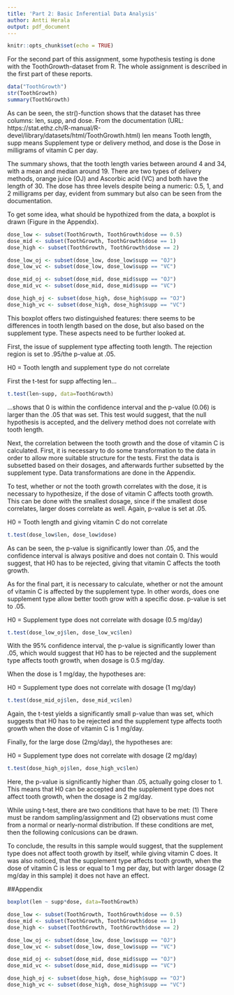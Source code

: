 ```yaml
---
title: 'Part 2: Basic Inferential Data Analysis'
author: Antti Herala
output: pdf_document
---
```


```r
knitr::opts_chunk$set(echo = TRUE)
```

For the second part of this assignment, some hypothesis testing is done with the ToothGrowth-dataset from R. The whole assignment is described in the first part of these reports.
```r
data("ToothGrowth")
str(ToothGrowth)
summary(ToothGrowth)
```

As can be seen, the str()-function shows that the dataset has three columns: len, supp, and dose. From the documentation (URL: https://stat.ethz.ch/R-manual/R-devel/library/datasets/html/ToothGrowth.html) len means Tooth length, supp means Supplement type or delivery method, and dose is the Dose in milligrams of vitamin C per day.

The summary shows, that the tooth length varies between around 4 and 34,  with a mean and median around 19. There are two types of delivery methods, orange juice (OJ) and Ascorbic acid (VC) and both have the length of 30. The dose has three levels despite being a numeric: 0.5, 1, and 2 milligrams per day, evident from summary but also can be seen from the documentation.

To get some idea, what should be hypothized from the data, a boxplot is drawn (Figure in the Appendix). 

```r
dose_low <- subset(ToothGrowth, ToothGrowth$dose == 0.5)
dose_mid <- subset(ToothGrowth, ToothGrowth$dose == 1)
dose_high <- subset(ToothGrowth, ToothGrowth$dose == 2)

dose_low_oj <- subset(dose_low, dose_low$supp == "OJ")
dose_low_vc <- subset(dose_low, dose_low$supp == "VC")

dose_mid_oj <- subset(dose_mid, dose_mid$supp == "OJ")
dose_mid_vc <- subset(dose_mid, dose_mid$supp == "VC")

dose_high_oj <- subset(dose_high, dose_high$supp == "OJ")
dose_high_vc <- subset(dose_high, dose_high$supp == "VC")
```

This boxplot offers two distinguished features: there seems to be differences in tooth length based on the dose, but also based on the supplement type. These aspects need to be further looked at.

First, the issue of supplement type affecting tooth length. The rejection region is set to .95/the p-value at .05.

H0 = Tooth length and supplement type do not correlate

First the t-test for supp affecting len...

```r
t.test(len~supp, data=ToothGrowth)
```

...shows that 0 is within the confidence interval and the p-value  (0.06) is larger than the .05 that was set. This test would suggest, that the null hypothesis is accepted, and the delivery method does not correlate with tooth length. 

Next, the correlation between the tooth growth and the dose of vitamin C is calculated. First, it is necessary to do some transformation to the data in order to allow more suitable structure for the tests. First the data is subsetted based on their dosages, and afterwards further subsetted by the supplement type. Data transformations are done in the Appendix.

To test, whether or not the tooth growth correlates with the dose, it is necessary to hypothesize, if the dose of vitamin C affects tooth growth. This can be done with the smallest dosage, since if the smallest dose correlates, larger doses correlate as well. Again, p-value is set at .05.

H0 = Tooth length and giving vitamin C do not correlate

```r
t.test(dose_low$len, dose_low$dose)
```

As can be seen, the p-value is significantly lower than .05, and the confidence interval is always positive and does not contain 0. This would suggest, that H0 has to be rejected, giving that vitamin C affects the tooth growth.

As for the final part, it is necessary to calculate, whether or not the amount of vitamin C is affected by the supplement type. In other words, does one supplement type allow better tooth grow with a specific dose. p-value is set to .05.

H0 = Supplement type does not correlate with dosage (0.5 mg/day)

```r
t.test(dose_low_oj$len, dose_low_vc$len)
```

With the 95% confidence interval, the p-value is significantly lower than .05, which would suggest that H0 has to be rejected and the supplement type affects tooth growth, when dosage is 0.5 mg/day.

When the dose is 1 mg/day, the hypotheses are:

H0 = Supplement type does not correlate with dosage (1 mg/day)

```r
t.test(dose_mid_oj$len, dose_mid_vc$len)
```

Again, the t-test yields a significantly small p-value than was set, which suggests that H0 has to be rejected and the supplement type affects tooth growth when the dose of vitamin C is 1 mg/day.

Finally, for the large dose (2mg/day), the hypotheses are:

H0 = Supplement type does not correlate with dosage (2 mg/day)

```r
t.test(dose_high_oj$len, dose_high_vc$len)
```

Here, the p-value is significantly higher than .05, actually going closer to 1. This means that H0 can be accepted and the supplement type does not affect tooth growth, when the dosage is 2 mg/day.

While using t-test, there are two conditions that have to be met:
(1) There must be random sampling/assignment and (2) observations must come from a normal or nearly-normal distribution. If these conditions are met, then the following conlcusions can be drawn.

To conclude, the results in this sample would suggest, that the supplement type does not affect tooth growth by itself, while giving vitamin C does. It was also noticed, that the supplement type affects tooth growth, when the dose of vitamin C is less or equal to 1 mg per day, but with larger dosage (2 mg/day in this sample) it does not have an effect.

##Appendix
```r
boxplot(len ~ supp*dose, data=ToothGrowth)
```

```r
dose_low <- subset(ToothGrowth, ToothGrowth$dose == 0.5)
dose_mid <- subset(ToothGrowth, ToothGrowth$dose == 1)
dose_high <- subset(ToothGrowth, ToothGrowth$dose == 2)

dose_low_oj <- subset(dose_low, dose_low$supp == "OJ")
dose_low_vc <- subset(dose_low, dose_low$supp == "VC")

dose_mid_oj <- subset(dose_mid, dose_mid$supp == "OJ")
dose_mid_vc <- subset(dose_mid, dose_mid$supp == "VC")

dose_high_oj <- subset(dose_high, dose_high$supp == "OJ")
dose_high_vc <- subset(dose_high, dose_high$supp == "VC")
```